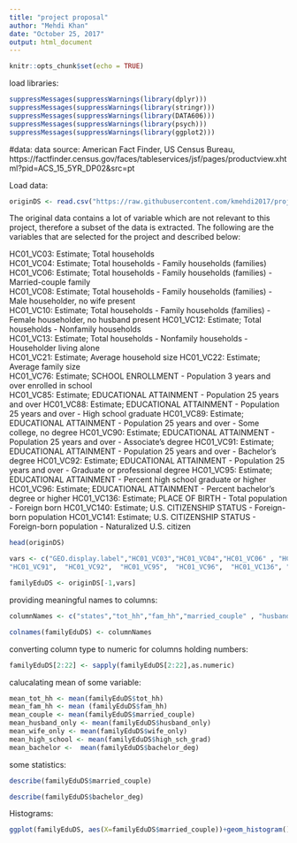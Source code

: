 ---
title: "project proposal"
author: "Mehdi Khan"
date: "October 25, 2017"
output: html_document
---

```{r setup, include=FALSE}
knitr::opts_chunk$set(echo = TRUE)
```

load libraries:
```{r}
suppressMessages(suppressWarnings(library(dplyr))) 
suppressMessages(suppressWarnings(library(stringr))) 
suppressMessages(suppressWarnings(library(DATA606))) 
suppressMessages(suppressWarnings(library(psych)))
suppressMessages(suppressWarnings(library(ggplot2)))
```

#data: 
data source: American Fact Finder, US Census Bureau, https://factfinder.census.gov/faces/tableservices/jsf/pages/productview.xhtml?pid=ACS_15_5YR_DP02&src=pt

Load data:
```{r}
originDS <- read.csv("https://raw.githubusercontent.com/kmehdi2017/projectProp/master/ProjectProposal/ACS_15_5YR_DP02_with_ann.csv",sep = ",",stringsAsFactors = FALSE)
```

The original data contains a lot of variable which are not relevant to this project, therefore a subset of the data is extracted. The following are the variables that are selected for the project and described below:

HC01_VC03:	Estimate; Total households	
HC01_VC04:	Estimate; Total households - Family households (families)	
HC01_VC06:	Estimate; Total households - Family households (families) - Married-couple family										
HC01_VC08:	Estimate; Total households - Family households (families) - Male householder, no wife present	
HC01_VC10:	Estimate; Total households - Family households (families) - Female householder, no husband present 
HC01_VC12:	Estimate; Total households - Nonfamily households		
HC01_VC13:	Estimate; Total households - Nonfamily households - Householder living alone	
HC01_VC21:	Estimate;  Average household size
HC01_VC22:	Estimate;  Average family size	
HC01_VC76:	Estimate; SCHOOL ENROLLMENT - Population 3 years and over enrolled in school	
HC01_VC85:	Estimate; EDUCATIONAL ATTAINMENT - Population 25 years and over	
HC01_VC88:	Estimate; EDUCATIONAL ATTAINMENT - Population 25 years and over - High school graduate
HC01_VC89:	Estimate; EDUCATIONAL ATTAINMENT - Population 25 years and over - Some college, no degree
HC01_VC90:	Estimate; EDUCATIONAL ATTAINMENT - Population 25 years and over - Associate's degree
HC01_VC91:	Estimate; EDUCATIONAL ATTAINMENT - Population 25 years and over - Bachelor's degree
HC01_VC92:	Estimate; EDUCATIONAL ATTAINMENT - Population 25 years and over - Graduate or professional degree
HC01_VC95:	Estimate; EDUCATIONAL ATTAINMENT - Percent high school graduate or higher	
HC01_VC96:  Estimate; EDUCATIONAL ATTAINMENT - Percent bachelor's degree or higher
HC01_VC136:	Estimate; PLACE OF BIRTH - Total population - Foreign born
HC01_VC140:	Estimate; U.S. CITIZENSHIP STATUS - Foreign-born population	
HC01_VC141:	Estimate; U.S. CITIZENSHIP STATUS - Foreign-born population - Naturalized U.S. citizen								
```{r}
head(originDS)

vars <- c("GEO.display.label","HC01_VC03","HC01_VC04","HC01_VC06" , "HC01_VC08",  "HC01_VC10",  "HC01_VC12",  "HC01_VC13", "HC01_VC21",  "HC01_VC22",  "HC01_VC76",  "HC01_VC85",  "HC01_VC88",  "HC01_VC89",  "HC01_VC90", 
"HC01_VC91",  "HC01_VC92",  "HC01_VC95",  "HC01_VC96",  "HC01_VC136", "HC01_VC140", "HC01_VC141")

familyEduDS <- originDS[-1,vars]


```

providing meaningful names to columns:
```{r}

columnNames <- c("states","tot_hh","fam_hh","married_couple" , "husband_only",  "wife_only",  "non_fam_hh",  "non_fam_alone", "avg_hh_size",  "avg_fam_size",  "sch_enrollment",  "edu_attainment",  "high_sch_grad",  "some college",  "associate_deg", "bachelor_deg",  "graduate_prof",  "percent_highsch",  "percent_bachelor",  "tot_foreign_born", "citizen_foreign", "natur_citizen")

colnames(familyEduDS) <- columnNames

```

converting  column type to numeric for columns holding numbers:
```{r}


familyEduDS[2:22] <- sapply(familyEduDS[2:22],as.numeric)

```

calucalating mean of some variable:
```{r}
mean_tot_hh <- mean(familyEduDS$tot_hh)
mean_fam_hh <- mean (familyEduDS$fam_hh)
mean_couple <- mean(familyEduDS$married_couple)
mean_husband_only <- mean(familyEduDS$husband_only)
mean_wife_only <- mean(familyEduDS$wife_only)
mean_high_school <- mean(familyEduDS$high_sch_grad)
mean_bachelor <-  mean(familyEduDS$bachelor_deg)

```

some statistics:
```{r}
describe(familyEduDS$married_couple)

describe(familyEduDS$bachelor_deg)

```

Histograms:
```{r}
ggplot(familyEduDS, aes(X=familyEduDS$married_couple))+geom_histogram()
```








